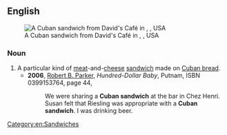 ==English==
{{wikipedia}}
[[File:Cuban sandwich from David's Cafe, Miami, Florida - 20120502.jpg|thumb|upright|A Cuban sandwich from David's Café in {{w|Miami}}, {{w|Florida}}, USA]]

===Noun===
{{en-noun|es|head=[[Cuban]] [[sandwich]]}}
#A particular kind of [[meat]]-and-[[cheese]] [[sandwich]] made on [[Cuban bread]].
#*'''2006''', [[w:Robert B. Parker|Robert B. Parker]], ''Hundred-Dollar Baby'', Putnam, ISBN 0399153764, page 44,
#*:We were sharing a '''Cuban sandwich''' at the bar in Chez Henri. Susan felt that Riesling was appropriate with a '''Cuban sandwich'''. I was drinking beer.
[[Category:en:Sandwiches]]
